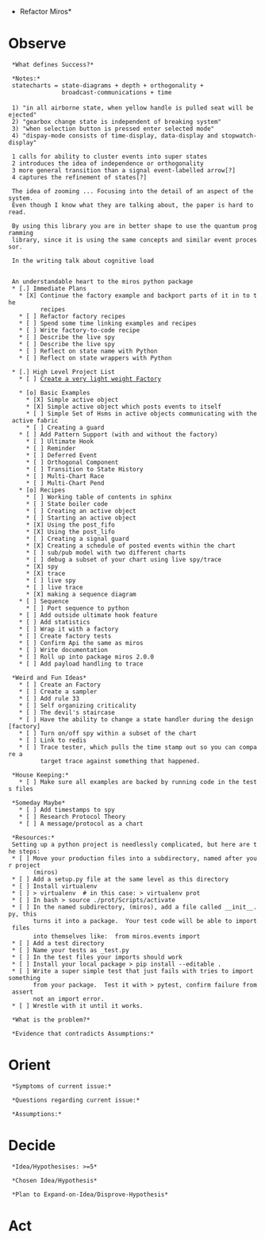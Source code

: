 *Refactor Miros*

= Observe =
  *What defines Success?*
  
  *Notes:*
  statecharts = state-diagrams + depth + orthogonality +
                broadcast-communications + time 
 
  1) "in all airborne state, when yellow handle is pulled seat will be ejected"
  2) "gearbox change state is independent of breaking system"
  3) "when selection button is pressed enter selected mode"
  4) "dispay-mode consists of time-display, data-display and stopwatch-display"

  1 calls for ability to cluster events into super states
  2 introduces the idea of independence or orthogonality
  3 more general transition than a signal event-labelled arrow[?]
  4 captures the refinement of states[?]
  
  The idea of zooming ... Focusing into the detail of an aspect of the system.
  Even though I know what they are talking about, the paper is hard to read.
  
  By using this library you are in better shape to use the quantum programming
  library, since it is using the same concepts and similar event processor.
  
  In the writing talk about cognitive load
  
  
  An understandable heart to the miros python package
  * [.] Immediate Plans
    * [X] Continue the factory example and backport parts of it in to the
          recipes
    * [ ] Refactor factory recipes
    * [ ] Spend some time linking examples and recipes
    * [ ] Write factory-to-code recipe        
    * [ ] Describe the live spy
    * [ ] Describe the live spy
    * [ ] Reflect on state name with Python
    * [ ] Reflect on state wrappers with Python

  * [.] High Level Project List
    * [ ] [[Create a very light weight Factory]]
    
    * [o] Basic Examples
      * [X] Simple active object
      * [X] Simple active object which posts events to itself
      * [ ] Simple Set of Hsms in active objects communicating with the active fabric
      * [ ] Creating a guard
    * [ ] Add Pattern Support (with and without the factory)
      * [ ] Ultimate Hook
      * [ ] Reminder
      * [ ] Deferred Event
      * [ ] Orthogonal Component
      * [ ] Transition to State History
      * [ ] Multi-Chart Race
      * [ ] Multi-Chart Pend
    * [o] Recipes
      * [ ] Working table of contents in sphinx
      * [ ] State boiler code
      * [ ] Creating an active object
      * [ ] Starting an active object
      * [X] Using the post_fifo
      * [X] Using the post_lifo
      * [ ] Creating a signal guard
      * [X] Creating a schedule of posted events within the chart
      * [ ] sub/pub model with two different charts
      * [ ] debug a subset of your chart using live spy/trace
      * [X] spy
      * [X] trace
      * [ ] live spy
      * [ ] live trace
      * [X] making a sequence diagram
    * [ ] Sequence
      * [ ] Port sequence to python
    * [ ] Add outside ultimate hook feature
    * [ ] Add statistics
    * [ ] Wrap it with a factory
    * [ ] Create factory tests
    * [ ] Confirm Api the same as miros
    * [ ] Write documentation
    * [ ] Roll up into package miros 2.0.0
    * [ ] Add payload handling to trace

  *Weird and Fun Ideas*
    * [ ] Create an Factory
    * [ ] Create a sampler
    * [ ] Add rule 33
    * [ ] Self organizing criticality
    * [ ] The devil's staircase
    * [ ] Have the ability to change a state handler during the design [factory]
    * [ ] Turn on/off spy within a subset of the chart
    * [ ] Link to redis
    * [ ] Trace tester, which pulls the time stamp out so you can compare a
          target trace against something that happened.
  
  *House Keeping:*
    * [ ] Make sure all examples are backed by running code in the tests files
          
  *Someday Maybe*
    * [ ] Add timestamps to spy
    * [ ] Research Protocol Theory
    * [ ] A message/protocol as a chart
  
  *Resources:*
  Setting up a python project is needlessly complicated, but here are the steps:
  * [ ] Move your production files into a subdirectory, named after your project
        (miros)
  * [ ] Add a setup.py file at the same level as this directory
  * [ ] Install virtualenv
  * [ ] > virtualenv <whatever> # in this case: > virtualenv prot
  * [ ] In bash > source ./prot/Scripts/activate
  * [ ] In the named subdirectory, (miros), add a file called __init__.py, this
        turns it into a package.  Your test code will be able to import files
        into themselves like:  from miros.events import <Class>
  * [ ] Add a test directory
  * [ ] Name your tests as <whatever>_test.py
  * [ ] In the test files your imports should work
  * [ ] Install your local package > pip install --editable .
  * [ ] Write a super simple test that just fails with tries to import something
        from your package.  Test it with > pytest, confirm failure from assert
        not an import error.
  * [ ] Wrestle with it until it works.

  *What is the problem?*

  *Evidence that contradicts Assumptions:*

= Orient =
  *Symptoms of current issue:*
  
  *Questions regarding current issue:*

  *Assumptions:*

= Decide =
  *Idea/Hypothesises: >=5*

  *Chosen Idea/Hypothesis*

  *Plan to Expand-on-Idea/Disprove-Hypothesis*

= Act =

